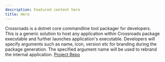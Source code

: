 ```yaml
---
description: Featured content hero
title: Hero
---
```


<Hero title="Crossroads">
  Crossroads is a dotnet core commandline tool packager for developers. This is
  a generic solution to host any application within Crossroads package
  executable and further launches application's executable. Developers will
  specify arguments such as name, icon, version etc for branding during the
  package generation. The specified argument name will be used to rebrand the
  internal application.
  <a variant="outlined" href="https://github.com/morganstanley/Crossroads">
    Project Repo
  </a>
</Hero>

